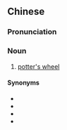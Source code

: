 {{also|陶轮}}
==Chinese==
{{zh-forms|s=陶轮}}

===Pronunciation===
{{zh-pron
|m=táolún
|cat=n
}}

===Noun===
{{zh-noun}}

# [[potter's wheel]]

====Synonyms====
* {{zh-l|鈞}}
* {{zh-l|拉坯輪}}
* {{zh-l|陶工旋盤}}
* {{zh-l|陶鈞}}